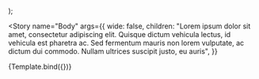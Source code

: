 


<!--👇 The title prop determines where your story goes in the story list -->

<Meta title="@cv/components/texts" component={Component} />

<!--👇 We create a “template” of how args map to rendering -->

  <PaperPreview wide={wide}>
    <Component {...args} />
  </PaperPreview>
);

<!-- 👇 The args you need here will depend on your component -->

<Story
  name="Body"
  args={{
    wide: false,
    children:
      "Lorem ipsum dolor sit amet, consectetur adipiscing elit. Quisque dictum vehicula lectus, id vehicula est pharetra ac. Sed fermentum mauris non lorem vulputate, ac dictum dui commodo. Nullam ultrices suscipit justo, eu auris",
  }}
>
  {Template.bind({})}
</Story>
